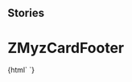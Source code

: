 
## Stories

<Meta title="Myz/MyzCard/ZMyzCardFooter" component="z-myz-card-footer" />

  # ZMyzCardFooter

<Preview>
  <Story name="z-myz-card-footer">
    {html`
      <z-myz-card-footer
        autori="${text('autori', 'Authors')}"
        cardtype="${text('cardtype', 'reale')}"
        faded="${boolean('faded', false)}"
        isbn="${text('isbn', '97-88-80-8620-710')}"
        titolo="${text('titolo', 'title')}"
      />`}
  </Story>
</Preview>

  <Props of="z-myz-card-footer" />

